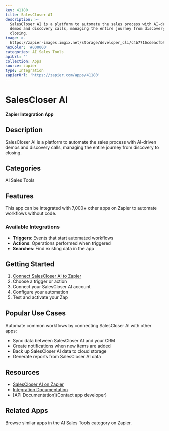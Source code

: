 ```yaml
---
key: 41180
title: SalesCloser AI
description: >-
  SalesCloser AI is a platform to automate the sales process with AI-driven
  demos and discovery calls, managing the entire journey from discovery to
  closing.
image: >-
  https://zapier-images.imgix.net/storage/developer_cli/c4b7716cdeacfb9c9ba0da5c9619d8b0.png?auto=format%2Ccompress&ixlib=python-3.0.0&q=50
hexColor: '#000000'
categories: AI Sales Tools
apiUrl: ''
collection: Apps
source: zapier
type: Integration
zapierUrl: 'https://zapier.com/apps/41180'
---
```

# SalesCloser AI

**Zapier Integration App**

## Description

SalesCloser AI is a platform to automate the sales process with AI-driven demos and discovery calls, managing the entire journey from discovery to closing.

## Categories

AI Sales Tools

## Features

This app can be integrated with 7,000+ other apps on Zapier to automate workflows without code.

### Available Integrations

- **Triggers**: Events that start automated workflows
- **Actions**: Operations performed when triggered
- **Searches**: Find existing data in the app

## Getting Started

1. [Connect SalesCloser AI to Zapier](https://zapier.com/apps/41180)
2. Choose a trigger or action
3. Connect your SalesCloser AI account
4. Configure your automation
5. Test and activate your Zap

## Popular Use Cases

Automate common workflows by connecting SalesCloser AI with other apps:

- Sync data between SalesCloser AI and your CRM
- Create notifications when new items are added
- Back up SalesCloser AI data to cloud storage
- Generate reports from SalesCloser AI data

## Resources

- [SalesCloser AI on Zapier](https://zapier.com/apps/41180)
- [Integration Documentation](https://zapier.com/apps/41180/integrations)
- [API Documentation](Contact app developer)

## Related Apps

Browse similar apps in the AI Sales Tools category on Zapier.

